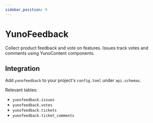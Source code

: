 ```yaml
---
sidebar_position: 9
---
```


# YunoFeedback

Collect product feedback and vote on features. Issues track votes and comments using YunoContent components.

## Integration

Add `yunofeedback` to your project's `config.toml` under `api.schemas`.

Relevant tables:

- `yunofeedback.issues`
- `yunofeedback.votes`
- `yunofeedback.tickets`
- `yunofeedback.ticket_comments`
